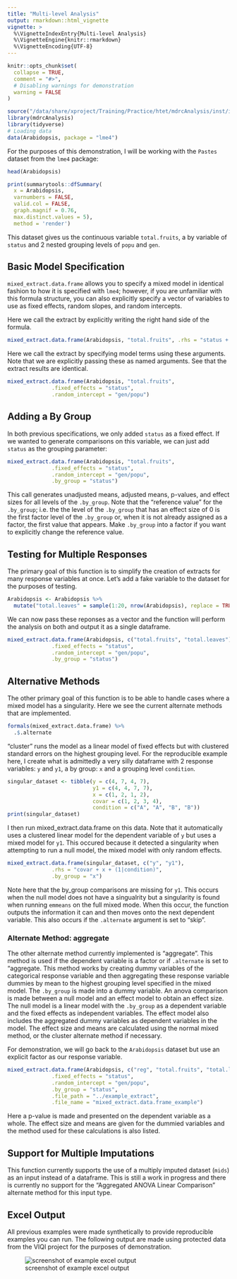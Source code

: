 ```yaml
---
title: "Multi-level Analysis"
output: rmarkdown::html_vignette
vignette: >
  %\VignetteIndexEntry{Multi-level Analysis}
  %\VignetteEngine{knitr::rmarkdown}
  %\VignetteEncoding{UTF-8}
---
```


```r
knitr::opts_chunk$set(
  collapse = TRUE,
  comment = "#>",
  # Disabling warnings for demonstration
  warning = FALSE
)
```

```r
source("/data/share/xproject/Training/Practice/htet/mdrcAnalysis/inst/inprogress/R/mixed_extract_ben.R")
library(mdrcAnalysis)
library(tidyverse)
# Loading data
data(Arabidopsis, package = "lme4")
```

For the purposes of this demonstration, I will be working with the `Pastes` 
dataset from the `lme4` package:
```r
head(Arabidopsis)
```

```r
print(summarytools::dfSummary(
  x = Arabidopsis,
  varnumbers = FALSE,
  valid.col = FALSE,
  graph.magnif = 0.76,
  max.distinct.values = 5),
  method = 'render')
```



This dataset gives us the continuous variable `total.fruits`, a by variable
of `status` and 2 nested grouping levels of `popu` and `gen`.

## Basic Model Specification

`mixed_extract.data.frame` allows you to specify a mixed model in identical fashion to
how it is specified with `lme4`; however, if you are unfamiliar with this 
formula structure, you can also explicitly specify a vector of variables to use
as fixed effects, random slopes, and random intercepts. 

Here we call the extract by explicitly writing the
right hand side of the formula.

```r
mixed_extract.data.frame(Arabidopsis, "total.fruits", .rhs = "status + (1|gen/popu)")
```

Here we call the extract by specifying model terms using these arguments. Note
that we are explicitly passing these as named arguments. See that the extract 
results are identical. 

```r
mixed_extract.data.frame(Arabidopsis, "total.fruits",
              .fixed_effects = "status",
              .random_intercept = "gen/popu")
```

## Adding a By Group

In both previous specifications, we only added `status` as a fixed effect. If we
wanted to generate comparisons on this variable, we can just add `status` as the
grouping parameter:
```r
mixed_extract.data.frame(Arabidopsis, "total.fruits",
              .fixed_effects = "status", 
              .random_intercept = "gen/popu",
              .by_group = "status")
```
This call generates unadjusted means, adjusted means, p-values, and effect sizes 
for all levels of the `.by_group`. Note that the "reference value" for the 
`.by_group`; i.e. the the level of the `.by_group` that has an effect size of 0
is the first factor level of the `.by_group` or, when it is not already assigned
as a factor, the first value that appears. Make `.by_group` into a factor if you
want to explicitly change the reference value.

## Testing for Multiple Responses

The primary goal of this function is to simplify the creation of extracts for 
many response variables at once. Let's add a fake variable to the dataset for 
the purposes of testing.
```r
Arabidopsis <- Arabidopsis %>%
  mutate("total.leaves" = sample(1:20, nrow(Arabidopsis), replace = TRUE))
```

We can now pass these reponses as a vector and the function will perform the 
analysis on both and output it as a single dataframe.

```r
mixed_extract.data.frame(Arabidopsis, c("total.fruits", "total.leaves"),
              .fixed_effects = "status", 
              .random_intercept = "gen/popu",
              .by_group = "status")
```

## Alternative Methods

The other primary goal of this function is to be able to handle cases where a
mixed model has a singularity. Here we see the current alternate methods that
are implemented. 
```r
formals(mixed_extract.data.frame) %>%
  .$.alternate
```

"cluster" runs the model as a linear model of fixed effects but with
clustered standard errors on the highest grouping level. For the reproducible 
example here, I create what is admittedly a very silly dataframe with 2 response
variables: `y` and `y1`, a by group: `x` and a grouping level `condition`. 

```r
singular_dataset <- tibble(y = c(4, 7, 4, 7),
                           y1 = c(4, 4, 7, 7),
                           x = c(1, 2, 1, 2),
                           covar = c(1, 2, 3, 4),
                           condition = c("A", "A", "B", "B"))
print(singular_dataset)
```

I then run mixed_extract.data.frame on this data. Note that it automatically uses a 
clustered linear model for the dependent variable of `y` but uses a mixed model
for `y1`. This occured because it detected a singularity when attempting to run
a null model, the mixed model with only random effects.

```r
mixed_extract.data.frame(singular_dataset, c("y", "y1"),
              .rhs = "covar + x + (1|condition)", 
              .by_group = "x")
```

Note here that the by_group comparisons are missing for `y1`. This occurs 
when the null model does not have a singualrity but a singularity is found when
running `emmeans` on the full mixed mode. When this occur, the function outputs
the information it can and then moves onto the next dependent variable. This 
also occurs if the `.alternate` argument is set to "skip".

### Alternate Method: aggregate

The other alternate method currently implemented is "aggregate". This method is
used if the dependent variable is a factor or if `.alternate` is set to
"aggregate. This method works by creating dummy variables of the categorical
response variable and then aggregating these response variable dummies by mean 
to the highest grouping level specified in the mixed model. The `.by_group` is 
made into a dummy variable. An anova comparison is made between a null model
and an effect model to obtain an effect size. The null model is a linear model
with the `.by_group` as a dependent variable and the fixed effects as
independent variables. The effect model also includes the aggregated dummy 
variables as dependent variables in the model. The effect size and means are 
calculated using the normal mixed method, or the cluster alternate method if 
necessary.

For demonstration, we will go back to the `Arabidopsis` dataset but use an 
explicit factor as our response variable.
```r
mixed_extract.data.frame(Arabidopsis, c("reg", "total.fruits", "total.leaves"),
              .fixed_effects = "status", 
              .random_intercept = "gen/popu",
              .by_group = "status",
              .file_path = "../example_extract",
              .file_name = "mixed_extract.data.frame_example")
```

Here a p-value is made and presented on the dependent variable as a whole. The 
effect size and means are given for the dummied variables and the method used
for these calculations is also listed.

## Support for Multiple Imputations

This function currently supports the use of a multiply imputed dataset (`mids`) 
as an input instead of a dataframe. This is still a work in progress and there 
is currently no support for the "Aggregated ANOVA Linear Comparison" alternate
method for this input type.

## Excel Output

All previous examples were made synthetically to provide reproducible examples 
you can run. The following output are made using protected data from the VIQI 
project for the purposes of demonstration.

![screenshot of example excel output](mixed_extract_categorical.png)
